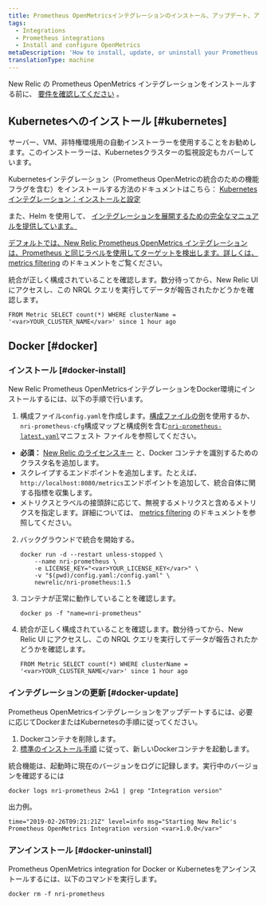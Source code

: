 ```yaml
---
title: Prometheus OpenMetricsインテグレーションのインストール、アップデート、アンインストールを行います。
tags:
  - Integrations
  - Prometheus integrations
  - Install and configure OpenMetrics
metaDescription: 'How to install, update, or uninstall your Prometheus OpenMetrics integration with New Relic for your Docker or Kubernetes environment.'
translationType: machine
---
```


New Relic の Prometheus OpenMetrics インテグレーションをインストールする前に、 [要件を確認してください](/docs/integrations/prometheus-integrations/get-started/monitor-prometheus-new-relic#OpenMetrics-Compatibility) 。

## Kubernetesへのインストール [#kubernetes]

サーバー、VM、非特権環境用の自動インストーラーを使用することをお勧めします。このインストーラーは、Kubernetesクラスターの監視設定もカバーしています。

Kubernetesインテグレーション（Prometheus OpenMetricの統合のための機能フラグを含む）をインストールする方法のドキュメントはこちら： [Kubernetesインテグレーション：インストールと設定](/docs/kubernetes-pixie/kubernetes-integration/installation/kubernetes-integration-install-configure)

また、Helm を使用して、 [インテグレーションを展開するための完全なマニュアルを提供しています。](/docs/kubernetes-pixie/kubernetes-integration/installation/install-kubernetes-integration-using-helm)

[](/docs/kubernetes-pixie/kubernetes-integration/installation/install-kubernetes-integration-using-helm)

[デフォルトでは、New Relic Prometheus OpenMetrics インテグレーションは、Prometheus と同じラベルを使用してターゲットを検出します。詳しくは、 ](/docs/kubernetes-pixie/kubernetes-integration/installation/install-kubernetes-integration-using-helm)[metrics filtering](/docs/integrations/prometheus-integrations/configure/filter-prometheus-metrics) のドキュメントをご覧ください。

統合が正しく構成されていることを確認します。数分待ってから、New Relic UI にアクセスし、この NRQL クエリを実行してデータが報告されたかどうかを確認します。

```
FROM Metric SELECT count(*) WHERE clusterName = '<var>YOUR_CLUSTER_NAME</var>' since 1 hour ago
```

## Docker [#docker]

### インストール [#docker-install]

New Relic Prometheus OpenMetricsインテグレーションをDocker環境にインストールするには、以下の手順で行います。

1. 構成ファイル`config.yaml`を作成します。[構成ファイルの例](/docs/integrations/prometheus-integrations/install-configure/configure-prometheus-openmetrics-integration#example-configuration-file)を使用するか、 `nri-prometheus-cfg`構成マップと構成例を含む[`nri-prometheus-latest.yaml`](https://download.newrelic.com/infrastructure_agent/integrations/kubernetes/nri-prometheus-latest.yaml)マニフェスト ファイルを参照してください。

* **必須：** [New Relic のライセンスキー](/docs/apis/intro-apis/new-relic-api-keys/#ingest-license-key) と、Docker コンテナを識別するためのクラスタ名を追加します。
* スクレイプするエンドポイントを追加します。たとえば、 `http://localhost:8080/metrics`エンドポイントを追加して、統合自体に関する指標を収集します。
* メトリクスとラベルの接頭辞に応じて、無視するメトリクスと含めるメトリクスを指定します。詳細については、 [metrics filtering](/docs/integrations/prometheus-integrations/configure/filter-prometheus-metrics) のドキュメントを参照してください。

2. バックグラウンドで統合を開始する。

   ```
   docker run -d --restart unless-stopped \
       --name nri-prometheus \
       -e LICENSE_KEY="<var>YOUR_LICENSE_KEY</var>" \
       -v "$(pwd)/config.yaml:/config.yaml" \
       newrelic/nri-prometheus:1.5
   ```

3. コンテナが正常に動作していることを確認します。

   ```
   docker ps -f "name=nri-prometheus"
   ```

4. 統合が正しく構成されていることを確認します。数分待ってから、New Relic UI にアクセスし、この NRQL クエリを実行してデータが報告されたかどうかを確認します。

   ```
   FROM Metric SELECT count(*) WHERE clusterName = '<var>YOUR_CLUSTER_NAME</var>' since 1 hour ago
   ```

### インテグレーションの更新 [#docker-update]

Prometheus OpenMetricsインテグレーションをアップデートするには、必要に応じてDockerまたはKubernetesの手順に従ってください。

1. Dockerコンテナを削除します。
2. [標準のインストール手順](#docker-install) に従って、新しいDockerコンテナを起動します。

統合機能は、起動時に現在のバージョンをログに記録します。実行中のバージョンを確認するには

```
docker logs nri-prometheus 2>&1 | grep "Integration version"
```

出力例。

```
time="2019-02-26T09:21:21Z" level=info msg="Starting New Relic's Prometheus OpenMetrics Integration version <var>1.0.0</var>"
```

### アンインストール [#docker-uninstall]

Prometheus OpenMetrics integration for Docker or Kubernetesをアンインストールするには、以下のコマンドを実行します。

```
docker rm -f nri-prometheus
```